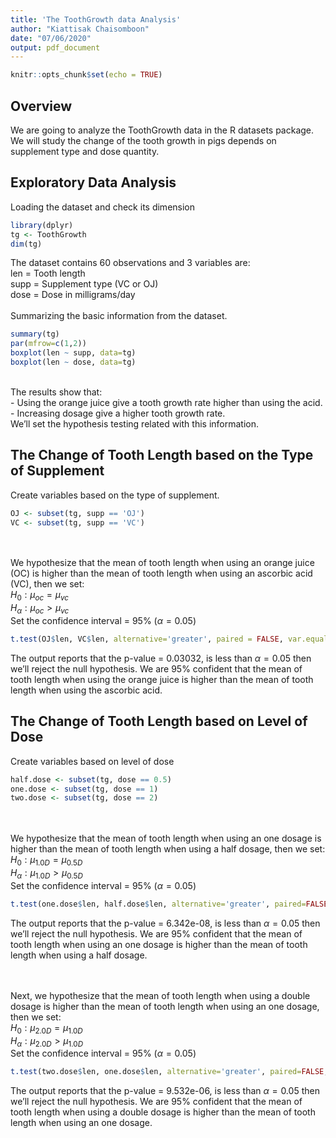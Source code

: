 ```yaml
---
title: 'The ToothGrowth data Analysis'
author: "Kiattisak Chaisomboon"
date: "07/06/2020"
output: pdf_document
---
```


```r
knitr::opts_chunk$set(echo = TRUE)
```

## Overview

We are going to analyze the ToothGrowth data in the R datasets package. We will study the change of the tooth growth in pigs depends on supplement type and dose quantity.

## Exploratory Data Analysis

Loading the dataset and check its dimension
```r
library(dplyr)
tg <- ToothGrowth
dim(tg)
```
The dataset contains 60 observations and 3 variables are:\
len = Tooth length\
supp = Supplement type (VC or OJ)\
dose = Dose in milligrams/day\
\
Summarizing the basic information from the dataset.
```r
summary(tg)
par(mfrow=c(1,2))
boxplot(len ~ supp, data=tg)
boxplot(len ~ dose, data=tg)
```
\
The results show that:\
- Using the orange juice give a tooth growth rate higher than using the acid.\
- Increasing dosage give a higher tooth growth rate.\
We'll set the hypothesis testing related with this information.

## The Change of Tooth Length based on the Type of Supplement

Create variables based on the type of supplement.
```r
OJ <- subset(tg, supp == 'OJ')
VC <- subset(tg, supp == 'VC')
```
\
\
We hypothesize that the mean of tooth length when using an orange juice (OC) is higher than the mean of tooth length when using an ascorbic acid (VC), then we set:\
$H_0 : \mu_{oc} = \mu_{vc}$\
$H_{\alpha} : \mu_{oc} > \mu_{vc}$\
Set the confidence interval = 95% ($\alpha = 0.05$)
```r
t.test(OJ$len, VC$len, alternative='greater', paired = FALSE, var.equal = FALSE)
```
The output reports that the p-value = 0.03032, is less than $\alpha = 0.05$ then we'll reject the null hypothesis. We are 95% confident that the mean of tooth length when using the orange juice is higher than the mean of tooth length when using the ascorbic acid.

## The Change of Tooth Length based on Level of Dose

Create variables based on level of dose
```r
half.dose <- subset(tg, dose == 0.5)
one.dose <- subset(tg, dose == 1)
two.dose <- subset(tg, dose == 2)
```
\
\
We hypothesize that the mean of tooth length when using an one dosage is higher than the mean of tooth length when using a half dosage, then we set:\
$H_0 : \mu_{1.0D} = \mu_{0.5D}$\
$H_{\alpha} : \mu_{1.0D} > \mu_{0.5D}$\
Set the confidence interval = 95% ($\alpha = 0.05$)
```r
t.test(one.dose$len, half.dose$len, alternative='greater', paired=FALSE, var.equal=FALSE)
```
The output reports that the p-value = 6.342e-08, is less than $\alpha = 0.05$ then we'll reject the null hypothesis. We are 95% confident that the mean of tooth length when using an one dosage is higher than the mean of tooth length when using a half dosage.\

\
\
Next, we hypothesize that the mean of tooth length when using a double dosage is higher than the mean of tooth length when using an one dosage, then we set:\
$H_0 : \mu_{2.0D} = \mu_{1.0D}$\
$H_{\alpha} : \mu_{2.0D} > \mu_{1.0D}$\
Set the confidence interval = 95% ($\alpha = 0.05$)
```r
t.test(two.dose$len, one.dose$len, alternative='greater', paired=FALSE, var.equal=FALSE)
```
The output reports that the p-value = 9.532e-06, is less than $\alpha = 0.05$ then we'll reject the null hypothesis. We are 95% confident that the mean of tooth length when using a double dosage is higher than the mean of tooth length when using an one dosage.\
